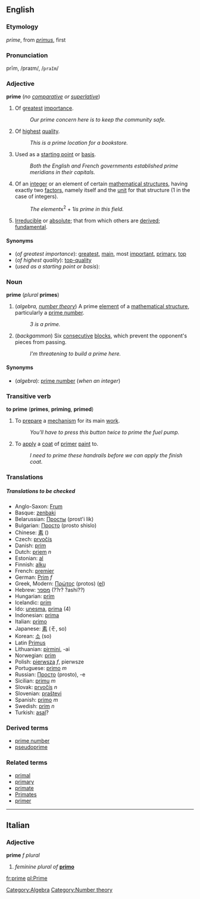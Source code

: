 ==English==
=== Etymology ===
{{F.}} ''prime'', from {{L.}} ''[[primus]]'', first

===Pronunciation===
prīm, /praɪm/, /<tt>praIm</tt>/

===Adjective===
'''prime''' (''no [[comparative]] or [[superlative]]'')

#Of [[greatest]] [[importance]].
#:''Our prime concern here is to keep the community safe.''
#Of [[highest]] [[quality]].
#:''This is a prime location for a bookstore.''
#Used as a [[starting point]] or [[basis]].
#:''Both the English and French governments established prime meridians in their capitals.''
#{{algebra}} Of an [[integer]] or an element of certain [[mathematical structure]]s, having exactly two [[factor]]s, namely itself and the [[unit]] for that structure (1 in the case of integers).
#:''The element ''x<sup>2</sup> + 1'' is prime in this field.''
#[[Irreducible]] or [[absolute]]; that from which others are [[derived]]; [[fundamental]].

====Synonyms====
*(''of greatest importance''): [[great]]est, [[main]], most [[important]], [[primary]], [[top]]
*(''of highest quality''): [[top-quality]]
*(''used as a starting point or basis''):

===Noun===
'''prime''' (''plural'' '''primes''')

#(''algebra, [[number theory]]'')[[Category:Algebra]][[Category:Number theory]] A prime [[element]] of a [[mathematical structure]], particularly a [[prime number]].
#:''3 is a prime.''
#(''backgammon'') Six [[consecutive]] [[block]]s, which prevent the opponent's pieces from passing.
#:''I'm threatening to build a prime here.''

====Synonyms====
*(''algebra''): [[prime number]] (''when an integer'')

===Transitive verb===
'''to prime''' ('''primes''', '''priming''', '''primed''')

#To [[prepare]] a [[mechanism]] for its main [[work]].
#:''You'll have to press this button twice to prime the fuel pump.''
#To [[apply]] a [[coat]] of [[primer]] [[paint]] to.
#:''I need to prime these handrails before we can apply the finish coat.''

===Translations===
=====Translations to be checked=====
<!--Remove this section once all of the translations below have been moved into the tables above.-->
{{checktrans}}

*Anglo-Saxon: [[Frum]]
*Basque: [[zenbaki]]
*Belarussian: [[Просты]] (prost'i lik)
*Bulgarian: [[Просто]] (prosto shislo)
*Chinese: [[素]] ()
*Czech: [[prvočís]]
*Danish: [[prim]]
*Dutch: [[priem]] ''n''
*Estonian: [[al]]
*Finnish: [[alku]]
*French: [[premier]]
*German: [[Prim]] ''f''
*Greek, Modern: [[Πρώτος]] (protos) ([[el:Πρώτος|el]])
*Hebrew: [[מספר]] (??r? ?ashi??)
*Hungarian: [[prím]]
*Icelandic: [[prím]]
*Ido: [[unesma]], [[prima]] (4)
*Indonesian: [[prima]]
*Italian: [[primo]]
*Japanese: [[素]] (そ, so)
*Korean: [[소]] (so)
*Latin [[Primus]]
*Lithuanian: [[pirmini]], -ai
*Norwegian: [[prim]]
*Polish: [[pierwsza]] ''f'', pierwsze<!--''''-->
*Portuguese: [[primo]] ''m''
*Russian: [[Просто]] (prosto), -e
*Sicilian: [[primu]] ''m''
*Slovak: [[prvočís]] ''n''
*Slovenian: [[praštevi]]
*Spanish: [[primo]] ''m''
*Swedish: [[prim]] ''n''
*Turkish: [[asal]]?

===Derived terms===
*[[prime number]]
*[[pseudoprime]]

===Related terms===
*[[primal]]
*[[primary]]
*[[primate]]
*[[Primates]]
*[[primer]]

----
==Italian==
===Adjective===
'''prime''' ''f plural''

#''feminine plural of'' '''[[primo]]'''

[[fr:prime]]
[[pl:Prime]]
